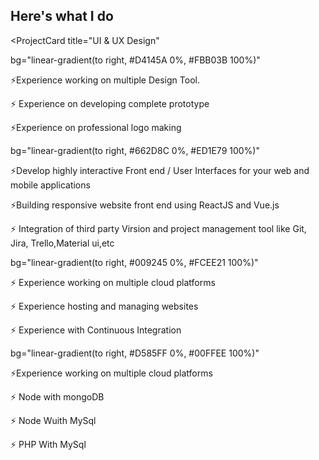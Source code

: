 ## Here's what I do

<ProjectCard
  title="UI & UX Design"
 
  bg="linear-gradient(to right, #D4145A 0%, #FBB03B 100%)"
>
 <p> ⚡Experience working on multiple Design Tool.</p>
  <p>⚡ Experience on developing complete prototype</p>
  <p>⚡Experience on professional logo making</p>
</ProjectCard>
<ProjectCard
  title="Web Development"
  
  bg="linear-gradient(to right, #662D8C 0%, #ED1E79 100%)"
>
 <p>⚡Develop highly interactive Front end / User Interfaces for your web and mobile applications</p>

<p>⚡Building responsive website front end using ReactJS and Vue.js</p>

<p>⚡ Integration of third party Virsion and project management tool like Git, Jira, Trello,Material ui,etc</p>

</ProjectCard>
<ProjectCard
  title="Backend Architecture"
  
  bg="linear-gradient(to right, #009245 0%, #FCEE21 100%)"
>
 <p>⚡ Experience working on multiple cloud platforms</p>

<p>⚡ Experience hosting and managing websites</p>

<p>⚡ Experience with Continuous Integration</p>

</ProjectCard>
<ProjectCard
  title="Database Architecture"
  
  bg="linear-gradient(to right, #D585FF 0%, #00FFEE 100%)"
>
  <p>⚡Experience working on multiple cloud platforms</p>
 <p>⚡ Node with mongoDB</p>
 <p>⚡ Node Wuith MySql</p>
 <p>⚡ PHP With MySql</p>
</ProjectCard>
